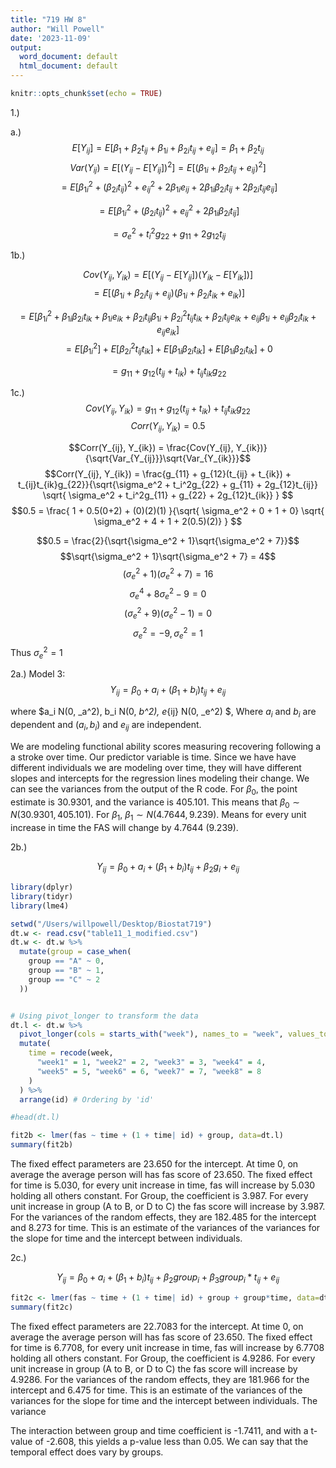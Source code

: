 ```yaml
---
title: "719 HW 8"
author: "Will Powell"
date: '2023-11-09'
output:
  word_document: default
  html_document: default
---
```


```r
knitr::opts_chunk$set(echo = TRUE)
```



1.)

a.)
$$E[Y_{ij}] = E[\beta_1 + \beta_2t_{ij} + \beta_{1i} + \beta_{2i}t_{ij} + e_{ij}] = \beta_1 + \beta_2t_{ij}$$
$$Var(Y_{ij}) = E[(Y_{ij} - E[Y_{ij}])^2] = E[(\beta_{1i} + \beta_{2i}t_{ij} + e_{ij}) ^2]$$
$$ = E[ \beta_{1i}^2 + (\beta_{2i}t_{ij})^2 + e_{ij}^2 + 2\beta_{1i}e_{ij} + 2\beta_{1i}\beta_{2i}t_{ij} +  2\beta_{2i}t_{ij}e_{ij}]$$

$$= E[ \beta_{1i}^2 + (\beta_{2i}t_{ij})^2 + e_{ij}^2 + 2\beta_{1i}\beta_{2i}t_{ij}]$$

$$ = \sigma_e^2 + t_i^2g_{22} + g_{11} + 2g_{12}t_{ij}$$


1b.)

$$Cov(Y_{ij}, Y_{ik}) = E[(Y_{ij} - E[Y_{ij}])(Y_{ik} - E[Y_{ik}])] $$
$$ = E[(\beta_{1i} + \beta_{2i}t_{ij} + e_{ij})(\beta_{1i} + \beta_{2i}t_{ik} + e_{ik})] $$

$$ = E[\beta_{1i}^2 + \beta_{1i}\beta_{2i}t_{ik} + \beta_{1i}e_{ik} + \beta_{2i}t_{ij}\beta_{1i} + \beta_{2i}^2t_{ij}t_{ik} + \beta_{2i}t_{ij}e_{ik} + e_{ij}\beta_{1i} + e_{ij}\beta_{2i}t_{ik} + e_{ij}e_{ik}] $$
$$ = E[\beta_{1i}^2] + E[\beta_{2i}^2t_{ij}t_{ik}] + E[\beta_{1i}\beta_{2i}t_{ik}] + E[\beta_{1i}\beta_{2i}t_{ik}] + 0$$

$$ = g_{11} + g_{12}(t_{ij} + t_{ik}) + t_{ij}t_{ik}g_{22}$$


1c.)
$$ Cov(Y_{ij}, Y_{ik}) = g_{11} + g_{12}(t_{ij} + t_{ik}) + t_{ij}t_{ik}g_{22} $$
$$Corr(Y_{ij}, Y_{ik}) = 0.5 $$

$$Corr(Y_{ij}, Y_{ik}) = \frac{Cov(Y_{ij}, Y_{ik})}{\sqrt{Var_{Y_{ij}}}\sqrt{Var_{Y_{ik}}}$$
$$Corr(Y_{ij}, Y_{ik}) = \frac{g_{11} + g_{12}(t_{ij} + t_{ik}) + t_{ij}t_{ik}g_{22}}{\sqrt{\sigma_e^2 + t_i^2g_{22} + g_{11} + 2g_{12}t_{ij}} \sqrt{  \sigma_e^2 + t_i^2g_{11} + g_{22} + 2g_{12}t_{ik}} } $$
$$0.5 = \frac{ 1 + 0.5(0+2) + (0)(2)(1) }{\sqrt{ \sigma_e^2 + 0 + 1 + 0} \sqrt{ \sigma_e^2 + 4 + 1 + 2(0.5)(2)} } $$

$$0.5 = \frac{2}{\sqrt{\sigma_e^2 + 1}\sqrt{\sigma_e^2 + 7}}$$
$$\sqrt{\sigma_e^2 + 1}\sqrt{\sigma_e^2 + 7} = 4$$
$$(\sigma_e^2 + 1)(\sigma_e^2 + 7) = 16$$
$$\sigma_e^4 + 8\sigma_e^2 - 9 =0$$
$$(\sigma_e^2+9)(\sigma_e^2-1) = 0$$
$$\sigma_e^2 = -9, \sigma_e^2 = 1$$
Thus $\sigma_e^2=1$

2a.)
Model 3:
$$Y_{ij} = \beta_0 + a_i + (\beta_1 + b_i)t_{ij} + e_{ij}$$  

where $a_i \sim N(0, \sigma_a^2), b_i \sim N(0, \sigma_b^2), e_{ij} \sim N(0, \sigma_e^2) $,  Where $a_i$ and $b_i$ are dependent and $(a_i, b_i)$ and $e_{ij}$ are independent.

We are modeling functional ability scores measuring recovering following a a stroke over time. Our predictor variable is time.
Since we have have different individuals we are modeling over time, they will have different slopes and intercepts for the regression lines modeling their change. We can see the variances from the output of the R code. For $\beta_0$, the point estimate is 30.9301, and the variance is 405.101. This means that $\beta_0 \sim N(30.9301, 405.101)$. For $\beta_1$, $\beta_1 \sim N(4.7644,  9.239)$. Means for every unit increase in time the FAS will change by 4.7644 (9.239). 


2b.)

$$Y_{ij} = \beta_0 + a_i + (\beta_1 + b_i)t_{ij} + \beta_2g_{i} + e_{ij}$$

```r
library(dplyr)
library(tidyr)
library(lme4)

setwd("/Users/willpowell/Desktop/Biostat719")
dt.w <- read.csv("table11_1_modified.csv")
dt.w <- dt.w %>% 
  mutate(group = case_when(
    group == "A" ~ 0,
    group == "B" ~ 1,
    group == "C" ~ 2
  ))


# Using pivot_longer to transform the data
dt.l <- dt.w %>%
  pivot_longer(cols = starts_with("week"), names_to = "week", values_to = "fas") %>%
  mutate(
    time = recode(week,
      "week1" = 1, "week2" = 2, "week3" = 3, "week4" = 4,
      "week5" = 5, "week6" = 6, "week7" = 7, "week8" = 8
    )
  ) %>%
  arrange(id) # Ordering by 'id'

#head(dt.l)

fit2b <- lmer(fas ~ time + (1 + time| id) + group, data=dt.l)
summary(fit2b)
```

The fixed effect parameters are 23.650 for the intercept. At time 0, on average the average person will has fas score of 23.650. The fixed effect for time is 5.030, for every unit increase in time, fas will increase by 5.030 holding all others constant. For Group, the coefficient is 3.987. For every unit increase in group (A to B, or D to C) the fas score will increase by 3.987. For the variances of the random effects, they are 182.485 for the intercept and 8.273 for time. This is an estimate of the variances of the variances for the slope for time and the intercept between individuals. 


2c.)

$$Y_{ij} = \beta_0 + a_i + (\beta_1 + b_i)t_{ij} + \beta_2group_{i} + \beta_3group_i*t_{ij} + e_{ij}$$

```r
fit2c <- lmer(fas ~ time + (1 + time| id) + group + group*time, data=dt.l)
summary(fit2c)
```

The fixed effect parameters are 22.7083 for the intercept. At time 0, on average the average person will has fas score of 23.650. The fixed effect for time is 6.7708, for every unit increase in time, fas will increase by 6.7708 holding all others constant. For Group, the coefficient is 4.9286. For every unit increase in group (A to B, or D to C) the fas score will increase by 4.9286. For the variances of the random effects, they are 181.966 for the intercept and 6.475 for time. This is an estimate of the variances of the variances for the slope for time and the intercept between individuals. The variance 

The interaction between group and time coefficient is -1.7411, and with a t-value of -2.608, this yields a p-value less than 0.05. We can say that the temporal effect does vary by groups. 
